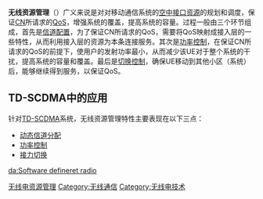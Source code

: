 {{NoteTA
|G1=IT
}}
{{Unreferenced|time=2016-12-23T16:21:29+00:00}}
'''无线资源管理'''（'''{{lang|en|Radio Resource Management}}'''）广义来说是对对移动通信系统的[[空中接口资源|空中接口资源]]的规划和调度，保证[[CN|CN]]所请求的[[QoS|QoS]]，增强系统的覆盖，提高系统的容量。过程一般由三个环节组成，首先是[[信道配置|信道配置]]，为了保证CN所请求的QoS，需要将QoS映射成接入层的一些特性，从而利用接入层的资源为本条连接服务。其次是[[功率控制|功率控制]]，在保证CN所请求的QoS的前提下，使用户的发射功率最小，从而减少该UE对于整个系统的干扰，提高系统的容量和覆盖。最后是[[切换控制|切换控制]]，确保UE移动到其他小区（系统）后，能够继续得到服务，以保证QoS。

== TD-SCDMA中的应用  ==
针对[[TD-SCDMA|TD-SCDMA]]系统，无线资源管理特性主要表现在以下三点：
*[[信道分配方案|动态信道分配]]
*[[功率控制|功率控制]]
*[[接力切换|接力切换]]

[[da:Software_defineret_radio|da:Software defineret radio]]
[[Category:无线电资源管理|]]
[[Category:无线通信|Category:无线通信]]
[[Category:无线电技术|Category:无线电技术]]